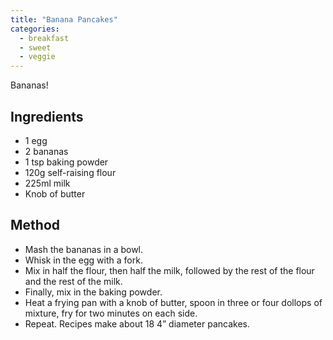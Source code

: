 ```yaml
---
title: "Banana Pancakes"
categories: 
  - breakfast
  - sweet
  - veggie
---
```


::: {.column-page-right}
Bananas!
:::

::: column-margin
## Ingredients

-   1 egg
-   2 bananas
-   1 tsp baking powder
-   120g self-raising flour
-   225ml milk
-   Knob of butter
:::

::: column-body
## Method

-   Mash the bananas in a bowl.
-   Whisk in the egg with a fork.
-   Mix in half the flour, then half the milk, followed by the rest of the flour and the rest of the milk.
-   Finally, mix in the baking powder.
-   Heat a frying pan with a knob of butter, spoon in three or four dollops of mixture, fry for two minutes on each side.
-   Repeat. Recipes make about 18 4" diameter pancakes.

:::
